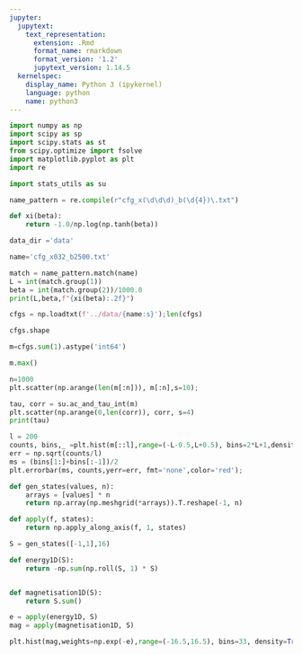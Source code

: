 ```yaml
---
jupyter:
  jupytext:
    text_representation:
      extension: .Rmd
      format_name: rmarkdown
      format_version: '1.2'
      jupytext_version: 1.14.5
  kernelspec:
    display_name: Python 3 (ipykernel)
    language: python
    name: python3
---
```


```python
import numpy as np
import scipy as sp
import scipy.stats as st
from scipy.optimize import fsolve
import matplotlib.pyplot as plt
import re
```

```python
import stats_utils as su
```

```python
name_pattern = re.compile(r"cfg_x(\d\d\d)_b(\d{4})\.txt")
```

```python
def xi(beta):
    return -1.0/np.log(np.tanh(beta))
```

```python
data_dir ='data'
```

```python
name='cfg_x032_b2500.txt'
```

```python
match = name_pattern.match(name)
L = int(match.group(1))
beta = int(match.group(2))/1000.0
print(L,beta,f"{xi(beta):.2f}")
```

```python
cfgs = np.loadtxt(f'../data/{name:s}');len(cfgs)
```

```python
cfgs.shape
```

```python
m=cfgs.sum(1).astype('int64')
```

```python
m.max()
```

```python
n=1000
plt.scatter(np.arange(len(m[:n])), m[:n],s=10);
```

```python
tau, corr = su.ac_and_tau_int(m)
plt.scatter(np.arange(0,len(corr)), corr, s=4)
print(tau)
```

```python
l = 200
counts, bins,_ =plt.hist(m[::l],range=(-L-0.5,L+0.5), bins=2*L+1,density=True)
err = np.sqrt(counts/l)
ms = (bins[1:]+bins[:-1])/2
plt.errorbar(ms, counts,yerr=err, fmt='none',color='red');
```

```python
def gen_states(values, n):
    arrays = [values] * n
    return np.array(np.meshgrid(*arrays)).T.reshape(-1, n)
```

```python
def apply(f, states):
    return np.apply_along_axis(f, 1, states)
```

```python
S = gen_states([-1,1],16)
```

```python
def energy1D(S):
    return -np.sum(np.roll(S, 1) * S)


def magnetisation1D(S):
    return S.sum()
```

```python
e = apply(energy1D, S)
mag = apply(magnetisation1D, S)
```

```python
plt.hist(mag,weights=np.exp(-e),range=(-16.5,16.5), bins=33, density=True);
```

```python

```
